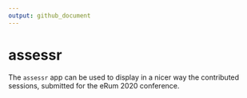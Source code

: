 ```yaml
---
output: github_document
---
```


<!-- README.md is generated from README.Rmd. Please edit that file -->

# assessr

<!-- badges: start -->
<!-- badges: end -->

The `assessr` app can be used to display in a nicer way the contributed sessions, submitted for the eRum 2020 conference.
